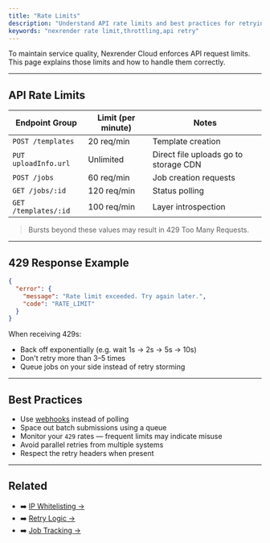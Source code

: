 ```yaml
---
title: "Rate Limits"
description: "Understand API rate limits and best practices for retrying requests gracefully."
keywords: "nexrender rate limit,throttling,api retry"
---
```


To maintain service quality, Nexrender Cloud enforces API request limits. This page explains those limits and how to handle them correctly.

---

## API Rate Limits

| Endpoint Group       | Limit (per minute) | Notes                                 |
| -------------------- | ------------------ | ------------------------------------- |
| `POST /templates`    | 20 req/min         | Template creation                     |
| `PUT uploadInfo.url` | Unlimited          | Direct file uploads go to storage CDN |
| `POST /jobs`         | 60 req/min         | Job creation requests                 |
| `GET /jobs/:id`      | 120 req/min        | Status polling                        |
| `GET /templates/:id` | 100 req/min        | Layer introspection                   |

> Bursts beyond these values may result in 429 Too Many Requests.

---

## 429 Response Example

```json
{
  "error": {
    "message": "Rate limit exceeded. Try again later.",
    "code": "RATE_LIMIT"
  }
}
```

When receiving 429s:

- Back off exponentially (e.g. wait 1s → 2s → 5s → 10s)
- Don't retry more than 3–5 times
- Queue jobs on your side instead of retry storming

---

## Best Practices

- Use [webhooks](../jobs/tracking) instead of polling
- Space out batch submissions using a queue
- Monitor your `429` rates — frequent limits may indicate misuse
- Avoid parallel retries from multiple systems
- Respect the retry headers when present

---

## Related

- ➡️ [IP Whitelisting →](../troubleshooting/ip-whitelist)
- ➡️ [Retry Logic →](../troubleshooting/retries)
- ➡️ [Job Tracking →](../jobs/tracking)